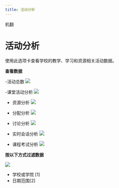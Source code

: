 ```yaml
--- 
title: 活动分析
--- 
```


机翻
# 活动分析

使用此选项卡查看学校的教学、学习和资源相关活动数据。 


**查看数据** 
 
-活动总数 
![](/Img/ulearning/admin/data07.png)


-课堂活动分析 
![](/Img/ulearning/admin/data08.png) 

- 资源分析 
![](/Img/ulearning/admin/data09.png)

- 分配分析 
![](/Img/ulearning/admin/data10.png)

- 讨论分析 
![](/Img/ulearning/admin/data11.png) 

- 实时会话分析 
![](/Img/ulearning/admin/data12.png) 

- 课程考试分析 
![](/Img/ulearning/admin/data13.png)

 **按以下方式过滤数据**

![](/Img/ulearning/admin/data14.png)
- 学校或学院 [1] 
- 日期范围[2]
